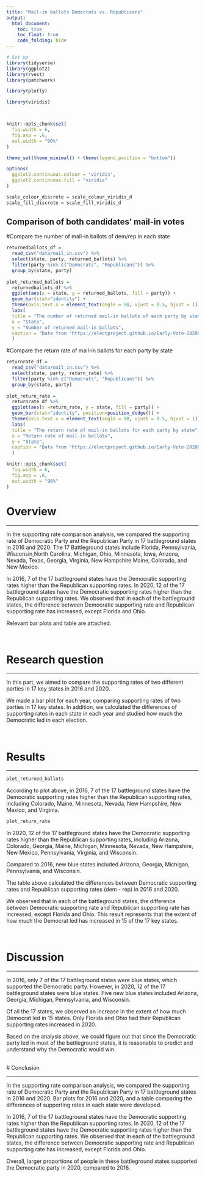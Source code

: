 ```yaml
---
title: "Mail-in ballots Democrats vs. Republicans"
output: 
  html_document:
    toc: true
    toc_float: true
    code_folding: hide
---
```



```r
# Set up
library(tidyverse)
library(ggplot2)
library(rvest)
library(patchwork)

library(plotly)

library(viridis)



knitr::opts_chunk$set(
  fig.width = 6,
  fig.asp = .6,
  out.width = "90%"
)

theme_set(theme_minimal() + theme(legend.position = "bottom"))

options(
  ggplot2.continuous.colour = "viridis",
  ggplot2.continuous.fill = "viridis"
)

scale_colour_discrete = scale_colour_viridis_d
scale_fill_discrete = scale_fill_viridis_d
```

## Comparison of both candidates' mail-in votes

#Compare the number of mail-in ballots of dem/rep in each state

```r
returnedballots_df =
  read_csv("data/mail_in.csv") %>% 
  select(state, party, returned_ballots) %>% 
  filter(party %in% c("Democrats", "Republicans")) %>%
  group_by(state, party) 
 
plot_returned_ballots = 
  returnedballots_df %>%
  ggplot(aes(x = state, y = returned_ballots, fill = party)) +
  geom_bar(stat="identity") +
  theme(axis.text.x = element_text(angle = 90, vjust = 0.5, hjust = 1)) +
  labs(
  title = "The number of returned mail-in ballots of each party by state",
  x = "State",
  y = "Number of returned mail-in ballots",
  caption = "Data from 'https://electproject.github.io/Early-Vote-2020G/'"
  )

```

#Compare the return rate of mail-in ballots for each party by state
```r
returnrate_df =
  read_csv("data/mail_in.csv") %>% 
  select(state, party, return_rate) %>% 
  filter(party %in% c("Democrats", "Republicans")) %>%
  group_by(state, party) 
 
plot_return_rate = 
  returnrate_df %>%
  ggplot(aes(x =return_rate, y = state, fill = party)) +
  geom_bar(stat="identity", position=position_dodge()) +
  theme(axis.text.x = element_text(angle = 90, vjust = 0.5, hjust = 1)) +
  labs(
  title = "The return rate of mail-in ballots for each party by state",
  x = "Return rate of mail-in ballots",
  y = "State",
  caption = "Data from 'https://electproject.github.io/Early-Vote-2020G/'"
  )

```

```r
knitr::opts_chunk$set(
  fig.width = 6,
  fig.asp = .6,
  out.width = "90%"
)
```

# Overview

***

In the supporting rate comparison analysis, we compared the supporting rate of Democratic Party and the Republican Party in 17 battleground states in 2016 and 2020. The 17 Battleground states include Florida, Pennsylvania, Wisconsin,North Carolina, Michigan, Ohio, Minnesota, Iowa, Arizona, Nevada, Texas, Georgia, Virginia, New Hampshire Maine, Colorado, and New Mexico. 

In 2016, 7 of the 17 battleground states have the Democratic supporting rates higher than the Republican supporting rates. In 2020, 12 of the 17 battleground states have the Democratic supporting rates higher than the Republican supporting rates. We observed that in each of the battleground states, the difference between Democratic supporting rate and Republican supporting rate has increased, except Florida and Ohio. 

Relevant bar plots and table are attached.

\

# Research question

***

In this part, we aimed to compare the supporting rates of two different parties in 17 key states in 2016 and 2020. 

We made a bar plot for each year, comparing supporting rates of two parties in 17 key states. In addition, we calculated the differences of supporting rates in each state in each year and studied how much the Democratic led in each election.

\

# Results

***

```r
plot_returned_ballots
```

According to plot above, in 2016, 7 of the 17 battleground states have the Democratic supporting rates higher than the Republican supporting rates, including Colorado, Maine, Minnesota, Nevada, New Hampshire, New Mexico, and Virginia.

```r
plot_return_rate
```

In 2020, 12 of the 17 battleground states have the Democratic supporting rates higher than the Republican supporting rates, including Arizona, Colorado, Georgia, Maine, Michigan, Minnesota, Nevada, New Hampshire, New Mexico, Pennsylvania, Virginia, and Wisconsin. 

Compared to 2016, new blue states included Arizona, Georgia, Michigan, Pennsylvania, and Wisconsin.


The table above calculated the differences between Democratic supporting rates and Republican supporting rates (dem - rep) in 2016 and 2020. 

We observed that in each of the battleground states, the difference between Democratic supporting rate and Republican supporting rate has increased, except Florida and Ohio. This result represents that the extent of how much the Democrat led has increased in 15 of the 17 key states.

\

# Discussion

***

In 2016, only 7 of the 17 battleground states were blue states, which supported the Democratic party. However, in 2020, 12 of the 17 battleground states were blue states. Five new blue states included Arizona, Georgia, Michigan, Pennsylvania, and Wisconsin. 

Of all the 17 states, we observed an increase in the extent of how much Democrat led in 15 states. Only Florida and Ohio had their Republican supporting rates increased in 2020.

Based on the analysis above, we could figure out that since the Democratic party led in most of the battleground states, it is reasonable to predict and understand why the Democratic would win.

\
# Conclusion

***

In the supporting rate comparison analysis, we compared the supporting rate of Democratic Party and the Republican Party in 17 battleground states in 2016 and 2020. Bar plots for 2016 and 2020, and a table comparing the differences of supporting rates in each state were developed.

In 2016, 7 of the 17 battleground states have the Democratic supporting rates higher than the Republican supporting rates. In 2020, 12 of the 17 battleground states have the Democratic supporting rates higher than the Republican supporting rates. We observed that in each of the battleground states, the difference between Democratic supporting rate and Republican supporting rate has increased, except Florida and Ohio. 

Overall, larger proportions of people in these battleground states supported the Democratic party in 2020, compared to 2016.
